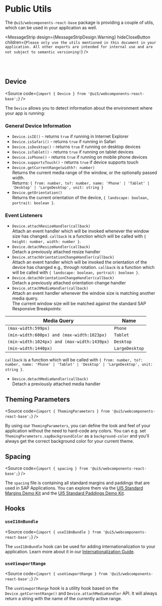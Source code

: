 
<Meta title="Public Utils" />

# Public Utils

The `@ui5/webcomponents-react-base` package is providing a couple of utils, which can be used in your application as well.

<MessageStrip
  design={MessageStripDesign.Warning}
  hideCloseButton
  children={`Please only use the utils mentioned in this document in your application. All other exports are intended for internal
  use and are not subject to semantic versioning!`}
/>

<br />
<br />

<TableOfContent />

## Device

<Source code={`import { Device } from '@ui5/webcomponents-react-base';`} />

The `Device` allows you to detect information about the environment where your app is running:

### General Device Information

- `Device.isIE()` - returns `true` if running in Internet Explorer
- `Device.isSafari()` - returns `true` if running in Safari
- `Device.isDesktop()` - returns `true` if running on desktop devices
- `Device.isTablet()` - returns `true` if running on tablet devices
- `Device.isPhone()` - returns `true` if running on mobile phone devices
- `Device.supportsTouch()` - returns `true` if device supports touch
- `Device.getCurrentRange(width?: number)` <br />
  Returns the current media range of the window, or the optionally passed width. <br />
  Returns: `{ from: number, to?: number, name: 'Phone' | 'Tablet' | 'Desktop' | 'LargeDesktop', unit: string }`
- `Device.getOrientation()` <br />
  Returns the current orientation of the device, `{ landscape: boolean, portrait: boolean }`.

### Event Listeners

- `Device.attachResizeHandler(callback)` <br />
  Attach an event handler which will be invoked whenever the window size has changed.
  `callback` is a function which will be called with `{ height: number, width: number }`.
- `Device.detachResizeHandler(callback)` <br />
  Detach a previously attached resize handler
- `Device.attachOrientationChangeHandler(callback)` <br />
  Attach an event handler which will be invoked the orientation of the device has changed e.g., through rotation.
  `callback` is a function which will be called with `{ landscape: boolean, portrait: boolean }`.
- `Device.detachOrientationChangeHandler(callback)` <br />
  Detach a previously attached orientation change handler
- `Device.attachMediaHandler(callback)` <br />
  Attach an event handler whenever the window size is matching another media query. <br />
  The current window size will be matched against the standard SAP Responsive Breakpoints:

| Media Query                                 | Name           |
| ------------------------------------------- | -------------- |
| `(max-width:599px)`                         | `Phone`        |
| `(min-width:600px) and (max-width:1023px)`  | `Tablet`       |
| `(min-width:1024px) and (max-width:1439px)` | `Desktop`      |
| `(min-width:1440px)`                        | `LargeDesktop` |

`callback` is a function which will be called with
`{ from: number, to?: number, name: 'Phone' | 'Tablet' | 'Desktop' | 'LargeDesktop', unit: string }`.

- `Device.detachMediaHandler(callback)` <br />
  Detach a previously attached media handler

## Theming Parameters

<Source code={`import { ThemingParameters } from '@ui5/webcomponents-react-base';`} />

By using our `ThemingParameters`, you can define the look and feel of your application without the need to hard-code any
colors. You can e.g. set `ThemingParameters.sapBackgroundColor` as a `background-color` and you'll always get the correct
background color for your current theme.

<ThemeableCSSVars />

## Spacing

<Source code={`import { spacing } from '@ui5/webcomponents-react-base';`} />

The `spacing` file is containing all standard margins and paddings that are used in SAP Applications.
You can explore them via the [UI5 Standard Margins Demo Kit](https://ui5.sap.com/#/entity/sap.ui.core.StandardMargins)
and the [UI5 Standard Paddings Demo Kit](https://ui5.sap.com/#/entity/sap.ui.core.ContainerPadding).

## Hooks

### `useI18nBundle`

<Source code={`import { useI18nBundle } from '@ui5/webcomponents-react-base';`} />

The `useI18nBundle` hook can be used for adding internationalization to your application. Learn more about it in our
[Internationalization Guide](https://sap.github.io/ui5-webcomponents-react/?path=/docs/knowledge-base-internationalization--docs).

### `useViewportRange`

<Source code={`import { useViewportRange } from '@ui5/webcomponents-react-base';`} />

The `useViewportRange` hook is a utility hook based on the `Device.getCurrentRange()` and `Device.attachMediaHandler` API.
It will always return a string with the name of the currently active range.

<Footer />
